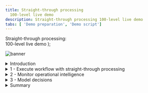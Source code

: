 ```yaml
---
title: Straight-through processing
  100-level live demo
description: Straight-through processing 100-level live demo
tabs: [ 'Demo preparation', 'Demo script']
---
```


  <span>
    Straight-through processing: <br /> 100-level live demo
  </span> );

![banner](./images/BA_STP_100_Script_GitHub_banner_8-3-21_short.jpg)

<span id="top"></span>

<details>

<summary>Introduction</summary>
<br/>

Welcome to the straight-through processing demonstration.

<br/>

Today, I will demonstrate how the IBM Cloud Pak for Business Automation supports straight-through processing to automate customer refund requests quickly and easily. We’ll take advantage of the Pak’s workflow and decision management features - along with its operational intelligence capabilities - to show how business users can lead the effort to transform customer service. Let’s get started.

<br/>

**[Go to top](#top)**

</details>

<details>
<summary>1 - Execute workflow with straight-through processing</summary>
<br/>

| **1.1 - Refund request approved** |   |
| :---         | :--- |
| **Action**             | 1 - Go to Focus Corp's **Your Returns and Refunds** page. <br/> <br/> 2 - Click to select an order. Of the three orders that display, click on the refund request ending in '**AP**.' Click **Submit Request** to process the refund. The process executes and generates a refund-approved result. |
| **Narration**      | **Action 1** <br/> <br/> Let’s look at how straight-through processing transforms the refund process. <br/> <br/> **Action 2** <br/> <br/> In this first example, when the customer submits the refund request, the criteria is evaluated by the refund decision, and the approval is granted in real time, avoiding a time-consuming manual investigation. |
| **Screenshot** | Action 2 <br/> ![Step_1.1_action_2](./images/Step_4.1_action_2.png) <br/> ![Step_1.1_action_2_1](./images/Step_4.1_action_3.png) <br/> <br/> Results screen <br/> ![Step_1.1_results_screen](./images/Step_4.1_results_screen.png) |

| **1.2 - Refund request denied** |   |
| :---         | :--- |
| **Action**             | 1 -	Click on **Submit Another Refund Request**. <br/> <br/> 2 - Click to select an order. Of the three orders that display, click on the refund request ending in '**DE**.' Click **Submit Request** to process the refund. The process executes and generates a refund-denied result. |
| **Narration**      | **Action 1** <br/> <br/> Let’s look at a second example. <br/> <br/> **Action 2** <br/> <br/> This one did not meet our criteria and resulted in a denial because it was outside the time window. While this refund request resulted in a denial, it is still straight-through processing because there is no manual work. |
| **Screenshot** | Action 1 <br/> ![Step_1.2_action_1](./images/Step_4.2_action_1.png) <br/> <br/> Action 2 <br/> ![Step_1.2_action_2](./images/Step_4.2_action_2.png) <br/> ![Step_1.2_action_2_1](./images/Step_4.2_action_3.png) <br/> <br/> Results screen <br/> ![Step_1.2_results_screen](./images/Step_4.2_results_screen.png) |

| **1.3 - Refund request requires manual investigation** |   |
| :---         | :--- |
| **Action**             | 1 - Click on **Submit Another Refund Request**. <br/> <br/> 2 -	Click to select an order. Of the three orders that display, click on the refund request ending in ‘**MA**.’ Click **Submit Request** to process the refund. The process executes and generates a refund investigation result. |
| **Narration**      | **Action 1** <br/> <br/> But what if the business rules determine this request requires investigation? <br/> <br/> **Action 2** <br/> <br/> In that case, workflow would route the request to our customer service agent to do the investigation. |
| **Screenshot** | Action 1 <br/> ![Step_1.3_action_1](./images/Step_4.3_action_1.png) <br/> <br/> Action 2 <br/> ![Step_1.3_action_2](./images/Step_4.3_action_2.png) <br/> ![Step_1.3_action_2_1](./images/Step_4.3_action_3.png) <br/> <br/> Results screen <br/> ![Step_1.3_results_screen](./images/Step_4.3_results_screen.png) |

<br/>

**[Go to top](#top)**

</details>

<details>
<summary>2 - Monitor operational intelligence</summary>
<br/>

| **2.1 - Review the refund dashboard** |   |
| :---         | :--- |
| **Action**             | 1 - Click on the **Refund Dashboard** tab, which you opened in the demo preparation. In this step, you are just speaking to the displayed dashboard. |
| **Narration**      | **Action 1** <br/> <br/> Let’s look at the refund dashboard to see how much straight-through processing we’ve achieved. So far, the percentage of manually processed requests is still above 70%, with the average manual investigation taking over two hours. <br/> <br/> Let’s look at what’s behind this dashboard. <br/> <br/> First, as the refund process runs, the system can collect and process historical data and make it available for visualization. <br/> <br/> Next, we provide the Business Performance Center, a no-code monitoring application for the IBM Cloud Pak for Business Automation. Dashboards can be designed and shared in minutes that provide insight into important business activities and processes. You can prepare, track, and design visualizations of metrics, key performance indicators (KPIs), and other measurements of business performance in customizable dashboards. <br/> <br/> Additionally, the historical data can be used to feed a data lake to apply machine learning to our automations. For example, to make even more sophisticated refund decisions, we could use a data lake to incorporate machine learning into our refund process. The Cloud Pak for Business Automation includes some machine learning samples to help you get started. |
| **Screenshot** | Action 1 <br/> ![Step_2.1_action_1](./images/Step_5.1_action_1.png) |

<br/>

**[Go to top](#top)**

</details>

<details>
<summary>3 - Model decisions</summary>
<br/>

| **3.1 - Review the refund approval decision model** |   |
| :---         | :--- |
| **Action**             | 1 - Go to your **Decision Center**, having already logged in with your credentials if necessary. <br/> <br/> 2 - Click on the decision service named **Refund Processing**. <br/> <br/> 3 - When the **Refund Processing** decision screen appears, click on **main**. <br/> <br/> 4 - The next screen has several blue tabs at the top. Click on **Decision Model**. <br/> <br/> 5 - Click on **Validate Time Window** in the decision diagram. <br/> <br/> 6 - Click on **Validate Time Window** in the Decision Logic section on the left side of the screen. Note: This opens a rule table based on the refund reason, day since order, and goods condition. <br/> <br/> 7 - Close the **Validate Time Window** table. <br/> <br/> 8 - Click on **Validate Type of Goods** in the decision diagram. <br/> <br/> 9 - Click on **Validate Type of Goods** in the Decision Logic section on the left side of the screen. Note: This opens a rule table based on goods type and goods condition. <br/> <br/> 10 - Close the **Validate Type of Goods** window. <br/> <br/> 11 - Click on **Final Refund Decision** in the decision diagram. <br/> <br/> 12 - Click on **Manual Decision** in the Decision Logic section on the left side of the screen. Note: This opens a rule script based on goods type and goods condition. <br/> <br/> 13 - Close the **Manual Decision** rule logic window. |
| **Narration**      | Let’s look at how the business analyst can create and manage business rules to further increase straight-through processing. The business rules replicate how experts make refund decisions. <br/> <br/> Using no-code decision modeling, business analysts can easily author and test refund decision criteria. <br/> <br/> **Actions 1-4** <br/> <br/> This is the decision model for the refund request decision service. A decision model uses a diagram to break the decision down into sub-decisions, which all contribute to the final refund decision. <br/> <br/> **Actions 5-7** <br/> <br/> To automate the refund request process, we’ve used two decision tables. A decision table groups rules that have similar conditions and actions but use different thresholds. <br/> <br/> The first decision table considers the customer’s reason for return, the days since delivery, and the condition of the item. These are the same criteria that a customer service agent would have used to make a refund request decision, but now, the decision is automated and executes in real time. <br/> <br/> **Actions 8-10** <br/> <br/> The second sub-decision has a table that considers the type of item being returned. <br/> <br/> **Actions 11-13** <br/> <br/> We’ve combined the two sub-decisions to make the final response using a simple text rule. <br/> <br/> Business analysts can change the rules to achieve higher levels of straight-through processing or to adapt to changing business conditions. |
| **Screenshot** | Action 2 <br/> ![Step_3.1_action_2](./images/Step_6.1_action_2.png) <br/> <br/> Action 3 <br/> ![Step_3.1_action_3](./images/Step_6.1_action_3.png) <br/> <br/> Action 4 <br/> ![Step_3.1_action_4](./images/Step_6.1_action_4.png) <br/> <br/> Action 5 <br/> ![Step_3.1_action_5](./images/Step_6.1_action_5.png) <br/> <br/> Action 6 <br/> ![Step_3.1_action_6](./images/Step_6.1_action_6.png) <br/> <br/> Action 7 <br/> ![Step_3.1_action_7](./images/Step_6.1_action_7.png) <br/> <br/> Action 8 <br/> ![Step_3.1_action_8](./images/Step_6.1_action_8.png) <br/> <br/> Action 9 <br/> ![Step_3.1_action_9](./images/Step_6.1_action_9.png) <br/> <br/> Action 10 <br/> ![Step_3.1_action_10](./images/Step_6.1_action_10.png) <br/> <br/> Action 11 <br/> ![Step_3.1_action_11](./images/Step_6.1_action_11.png) <br/> <br/> Action 12 <br/> ![Step_3.1_action_12](./images/Step_6.1_action_12.png) <br/> <br/> Action 13 <br/> ![Step_3.1_action_13](./images/Step_6.1_action_13.png) |

<br/>

**[Go to top](#top)**

</details>

<details>
<summary>Summary</summary>
<br/>

Using the Cloud Pak for Business Automation, we had all the capabilities needed to significantly reduce the amount of manual refund processing. We combined workflow and decision automation to increase straight-through processing, which resulted in a lower average completion time, lower costs, and more consistent customer communication throughout the process.

<br/>

**[Go to top](#top)**

</details>
